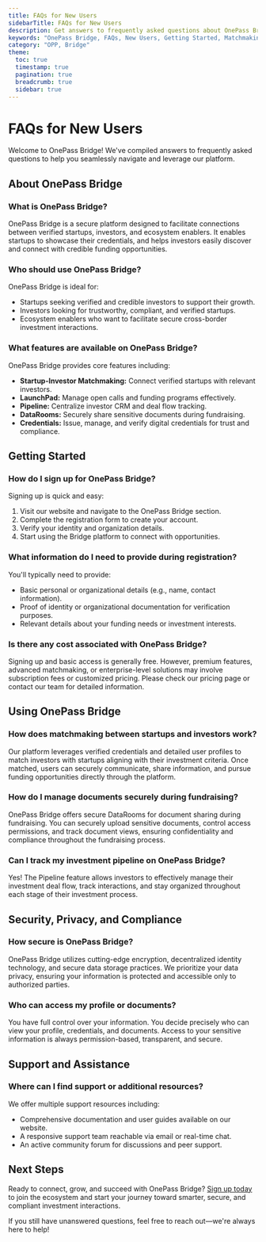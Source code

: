 ```yaml
---
title: FAQs for New Users
sidebarTitle: FAQs for New Users
description: Get answers to frequently asked questions about OnePass Bridge to help you navigate and leverage the platform effectively.
keywords: "OnePass Bridge, FAQs, New Users, Getting Started, Matchmaking, DataRooms, Pipeline, Security, Compliance"
category: "OPP, Bridge"
theme: 
  toc: true
  timestamp: true
  pagination: true
  breadcrumb: true
  sidebar: true
---
```


# FAQs for New Users

Welcome to OnePass Bridge! We've compiled answers to frequently asked questions to help you seamlessly navigate and leverage our platform.

## About OnePass Bridge

### **What is OnePass Bridge?**

OnePass Bridge is a secure platform designed to facilitate connections between verified startups, investors, and ecosystem enablers. It enables startups to showcase their credentials, and helps investors easily discover and connect with credible funding opportunities.

### **Who should use OnePass Bridge?**

OnePass Bridge is ideal for:

- Startups seeking verified and credible investors to support their growth.
- Investors looking for trustworthy, compliant, and verified startups.
- Ecosystem enablers who want to facilitate secure cross-border investment interactions.

### **What features are available on OnePass Bridge?**

OnePass Bridge provides core features including:

- **Startup-Investor Matchmaking:** Connect verified startups with relevant investors.
- **LaunchPad:** Manage open calls and funding programs effectively.
- **Pipeline:** Centralize investor CRM and deal flow tracking.
- **DataRooms:** Securely share sensitive documents during fundraising.
- **Credentials:** Issue, manage, and verify digital credentials for trust and compliance.

## Getting Started

### **How do I sign up for OnePass Bridge?**

Signing up is quick and easy:

1. Visit our website and navigate to the OnePass Bridge section.
2. Complete the registration form to create your account.
3. Verify your identity and organization details.
4. Start using the Bridge platform to connect with opportunities.

### **What information do I need to provide during registration?**

You'll typically need to provide:

- Basic personal or organizational details (e.g., name, contact information).
- Proof of identity or organizational documentation for verification purposes.
- Relevant details about your funding needs or investment interests.

### **Is there any cost associated with OnePass Bridge?**

Signing up and basic access is generally free. However, premium features, advanced matchmaking, or enterprise-level solutions may involve subscription fees or customized pricing. Please check our pricing page or contact our team for detailed information.

## Using OnePass Bridge

### **How does matchmaking between startups and investors work?**

Our platform leverages verified credentials and detailed user profiles to match investors with startups aligning with their investment criteria. Once matched, users can securely communicate, share information, and pursue funding opportunities directly through the platform.

### **How do I manage documents securely during fundraising?**

OnePass Bridge offers secure DataRooms for document sharing during fundraising. You can securely upload sensitive documents, control access permissions, and track document views, ensuring confidentiality and compliance throughout the fundraising process.

### **Can I track my investment pipeline on OnePass Bridge?**

Yes! The Pipeline feature allows investors to effectively manage their investment deal flow, track interactions, and stay organized throughout each stage of their investment process.

## Security, Privacy, and Compliance

### **How secure is OnePass Bridge?**

OnePass Bridge utilizes cutting-edge encryption, decentralized identity technology, and secure data storage practices. We prioritize your data privacy, ensuring your information is protected and accessible only to authorized parties.

### **Who can access my profile or documents?**

You have full control over your information. You decide precisely who can view your profile, credentials, and documents. Access to your sensitive information is always permission-based, transparent, and secure.

## Support and Assistance

### **Where can I find support or additional resources?**

We offer multiple support resources including:

- Comprehensive documentation and user guides available on our website.
- A responsive support team reachable via email or real-time chat.
- An active community forum for discussions and peer support.

## Next Steps

Ready to connect, grow, and succeed with OnePass Bridge? [Sign up today](https://app.getonepass.eu) to join the ecosystem and start your journey toward smarter, secure, and compliant investment interactions.

If you still have unanswered questions, feel free to reach out—we're always here to help!
